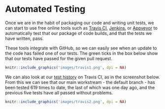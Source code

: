 # Automated Testing {#travis}

Once we are in the habit of packaging our code and writing unit tests, we can start to use free online tools such as [Travis CI](https://travis-ci.org/), [Jenkins](https://jenkins.io/), or [Appveyor](https://www.appveyor.com/) to automatically test that our package of code builds, and that the tests we have written, pass.

These tools integrate with GitHub, so we can easily see when an update to the code has failed one of our tests. The green ticks in the box below show that our tests have passed for the given pull request.

```r
knitr::include_graphics('images/travis1.png', dpi = NA)
```

We can also look at our [test history](https://travis-ci.org/ukgovdatascience/eesectors/branches) on Travis CI, as in the screenshot below. From this we can see that our main workstream - the default branch - has been tested 619 times to date, the last of which was one day ago, and the previous five tests have all passed without problems.

```r
knitr::include_graphics('images/travis2.png', dpi = NA)
```